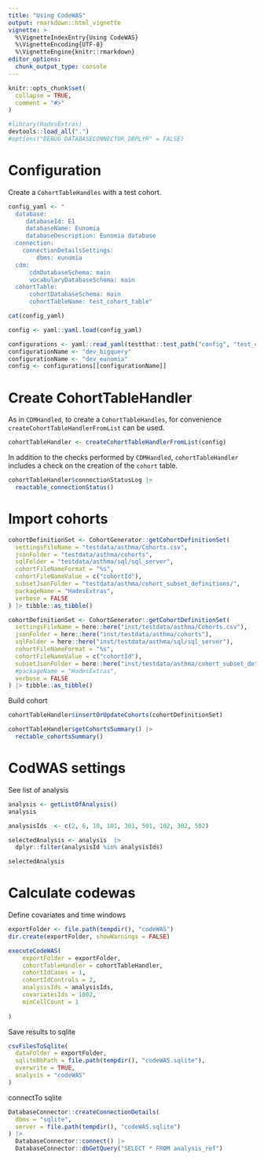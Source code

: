 ```yaml
---
title: "Using CodeWAS"
output: rmarkdown::html_vignette
vignette: >
  %\VignetteIndexEntry{Using CodeWAS}
  %\VignetteEncoding{UTF-8}
  %\VignetteEngine{knitr::rmarkdown}
editor_options: 
  chunk_output_type: console
---
```


```r
knitr::opts_chunk$set(
  collapse = TRUE,
  comment = "#>"
)
```

```r
#library(HadesExtras)
devtools::load_all(".")
#options("DEBUG_DATABASECONNECTOR_DBPLYR" = FALSE)
```

# Configuration 

Create a `CohortTableHandles` with a test cohort. 

```r
config_yaml <- "
  database: 
     databaseId: E1
     databaseName: Eunomia
     databaseDescription: Eunomia database
  connection:
    connectionDetailsSettings:
        dbms: eunomia
  cdm:
      cdmDatabaseSchema: main
      vocabularyDatabaseSchema: main
  cohortTable:
      cohortDatabaseSchema: main
      cohortTableName: test_cohort_table"

cat(config_yaml)
```

```r
config <- yaml::yaml.load(config_yaml)
```

```r
configurations <- yaml::read_yaml(testthat::test_path("config", "test_config.yml"))
configurationName <- "dev_bigquery"
configurationName <- "dev_eunomia"
config <- configurations[[configurationName]]
```

# Create CohortTableHandler

As in `CDMHandled`, to create a `CohortTableHandles`, for convenience `createCohortTableHandlerFromList` can be used. 
```r
cohortTableHandler <- createCohortTableHandlerFromList(config)
```

In addition to the checks performed by `CDMHandled`, `cohortTableHandler` includes a check on the creation of the `cohort` table. 

```r
cohortTableHandler$connectionStatusLog |> 
  reactable_connectionStatus()
```

# Import cohorts

```r
cohortDefinitionSet <- CohortGenerator::getCohortDefinitionSet(
  settingsFileName = "testdata/asthma/Cohorts.csv",
  jsonFolder = "testdata/asthma/cohorts",
  sqlFolder = "testdata/asthma/sql/sql_server",
  cohortFileNameFormat = "%s",
  cohortFileNameValue = c("cohortId"),
  subsetJsonFolder = "testdata/asthma/cohort_subset_definitions/",
  packageName = "HadesExtras",
  verbose = FALSE
) |> tibble::as_tibble()

```


```r
cohortDefinitionSet <- CohortGenerator::getCohortDefinitionSet(
  settingsFileName = here::here("inst/testdata/asthma/Cohorts.csv"),
  jsonFolder = here::here("inst/testdata/asthma/cohorts"),
  sqlFolder = here::here("inst/testdata/asthma/sql/sql_server"),
  cohortFileNameFormat = "%s",
  cohortFileNameValue = c("cohortId"),
  subsetJsonFolder = here::here("inst/testdata/asthma/cohort_subset_definitions/"),
  #packageName = "HadesExtras",
  verbose = FALSE
) |> tibble::as_tibble()

```

Build cohort 
```r
cohortTableHandler$insertOrUpdateCohorts(cohortDefinitionSet)
```

```r
cohortTableHandler$getCohortsSummary() |> 
  rectable_cohortsSummary()
```


# CodWAS settings 

See list of analysis 

```r
analysis <- getListOfAnalysis()
analysis
```

```r
analysisIds  <- c(2, 6, 10, 101, 301, 501, 102, 302, 502)

selectedAnalysis <- analysis  |> 
  dplyr::filter(analysisId %in% analysisIds)

selectedAnalysis
```



# Calculate codewas

Define covariates and time windows
```r
exportFolder <- file.path(tempdir(), "codeWAS")
dir.create(exportFolder, showWarnings = FALSE)

executeCodeWAS(
    exportFolder = exportFolder,
    cohortTableHandler = cohortTableHandler,
    cohortIdCases = 1,
    cohortIdControls = 2,
    analysisIds = analysisIds,
    covariatesIds = 1002,
    minCellCount = 1
    
)

```
  
  
Save results to sqlite
```r
csvFilesToSqlite(
  dataFolder = exportFolder,
  sqliteDbPath = file.path(tempdir(), "codeWAS.sqlite"),
  overwrite = TRUE, 
  analysis = "codeWAS"
)
```

connectTo sqlite
```r
DatabaseConnector::createConnectionDetails(
  dbms = "sqlite",
  server = file.path(tempdir(), "codeWAS.sqlite")
) |> 
  DatabaseConnector::connect() |> 
  DatabaseConnector::dbGetQuery("SELECT * FROM analysis_ref") 
```

